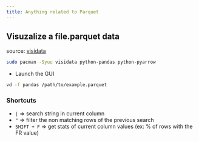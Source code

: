 ```yaml
---
title: Anything related to Parquet
---
```



## Visuzalize a file.parquet data

source: [visidata](https://www.visidata.org/)

```bash
sudo pacman -Syuu visidata python-pandas python-pyarrow 
```

- Launch the GUI

```bash
vd -f pandas /path/to/example.parquet
```

### Shortcuts

- `|` => search string in current column
- `"` => filter the non matching rows of the previous search
- `SHIFT + F` => get stats of current column values (ex: % of rows with the FR value)

